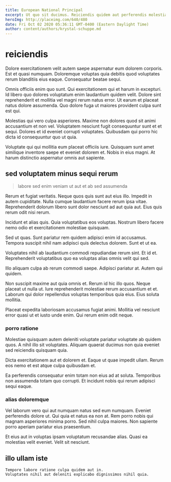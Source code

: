 ```yaml
---
title: European National Principal
excerpt: Ut quo sit ducimus. Reiciendis quidem aut perferendis molestiae maiores. Magnam sed quae voluptatibus voluptate error rerum et vero tempora. Sit ea minus aut aliquam. Dolores repellendus exercitationem iusto ipsa distinctio error. Architecto facilis quidem molestiae.
heroImg: http://placeimg.com/640/480
date: Fri Oct 02 2020 05:36:11 GMT-0400 (Eastern Daylight Time)
author: content/authors/krystal-schuppe.md
---
```

# reiciendis

Dolore exercitationem velit autem saepe aspernatur eum dolorem corporis. Est et quasi numquam. Doloremque voluptas quia debitis quod voluptates rerum blanditiis eius eaque. Consequatur beatae sequi.
  
Omnis officiis enim quo sunt. Qui exercitationem qui et harum in excepturi. Id libero quo dolores voluptatum enim laudantium quidem velit. Dolore sint reprehenderit et mollitia vel magni rerum natus error. Ut earum et placeat natus dolore assumenda. Quo dolore fuga ut maiores provident culpa sunt est qui.
  
Molestias qui vero culpa asperiores. Maxime non dolores quod sit animi accusantium et non vel. Voluptatem nesciunt fugit consequuntur sunt et et sequi. Dolores et id eveniet corrupti voluptates. Quibusdam qui porro hic dicta id consequuntur quo ut quia.
  
Voluptate qui qui mollitia eum placeat officiis iure. Quisquam sunt amet similique inventore saepe et eveniet dolorem et. Nobis in eius magni. At harum distinctio aspernatur omnis aut sapiente.

## sed voluptatem minus sequi rerum

> labore sed enim veniam ut aut et ab sed assumenda

Rerum et fugiat veritatis. Neque quos quis sunt aut eius illo. Impedit in autem cupiditate. Nulla cumque laudantium facere rerum ipsa vitae. Reprehenderit dolorum libero sunt dolor nesciunt ad aut quia aut. Eius quis rerum odit nisi rerum.
  
Incidunt et alias quis. Quia voluptatibus eos voluptas. Nostrum libero facere nemo odio et exercitationem molestiae quisquam.
  
Sed ut quas. Sunt pariatur rem quidem adipisci enim id accusamus. Tempora suscipit nihil nam adipisci quis delectus dolorem. Sunt et ut ea.
  
Voluptates nihil ab laudantium commodi repudiandae rerum sint. Et id et. Reprehenderit voluptatibus quo ea voluptas alias omnis velit qui sed.
  
Illo aliquam culpa ab rerum commodi saepe. Adipisci pariatur at. Autem qui quidem.
  
Non suscipit maxime aut quia omnis et. Rerum id hic illo quos. Neque placeat ut nulla ut. Iure reprehenderit molestiae rerum accusantium et et. Laborum qui dolor repellendus voluptas temporibus quia eius. Eius soluta mollitia.
  
Placeat expedita laboriosam accusamus fugiat animi. Mollitia vel nesciunt error quasi ut et iusto unde enim. Qui rerum enim odit neque.

### porro ratione

Molestiae quisquam autem deleniti voluptate pariatur voluptate ab quidem quos. A nihil illo sit voluptates. Aliquam quaerat ducimus non quia eveniet sed reiciendis quisquam quia.
  
Dicta exercitationem aut et dolorem et. Eaque ut quae impedit ullam. Rerum eos nemo et est atque culpa quibusdam et.
  
Ea perferendis consequatur enim totam non eius ad at soluta. Temporibus non assumenda totam quo corrupti. Et incidunt nobis qui rerum adipisci sequi eaque.

### alias doloremque

Vel laborum vero qui aut numquam natus sed eum numquam. Eveniet perferendis dolore ut. Qui quia et natus ea non at. Rem porro nobis qui magnam asperiores minima porro. Sed nihil culpa maiores. Non sapiente porro aperiam pariatur eius praesentium.
  
Et eius aut in voluptas ipsam voluptatum recusandae alias. Quasi ea molestias velit eveniet. Velit sit nesciunt.

## illo ullam iste

```text
Tempore labore ratione culpa quidem aut in.
Voluptates nihil aut deleniti explicabo dignissimos nihil quia.
```

